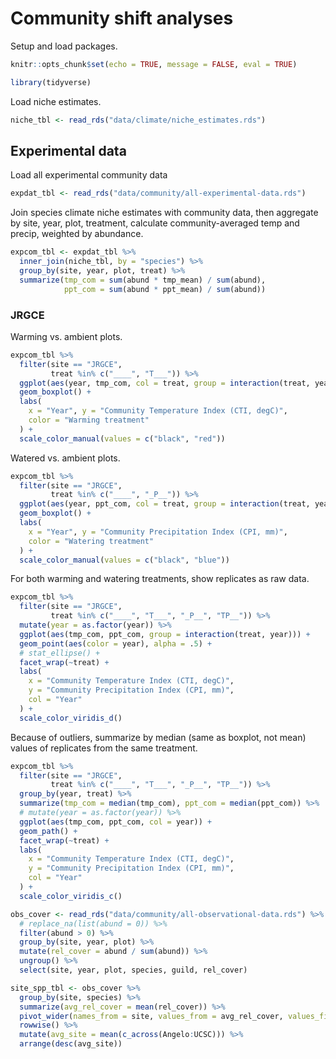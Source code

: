 # Community shift analyses

Setup and load packages.

```r
knitr::opts_chunk$set(echo = TRUE, message = FALSE, eval = TRUE)
```

```r
library(tidyverse)
```

Load niche estimates.

```r
niche_tbl <- read_rds("data/climate/niche_estimates.rds")
```

## Experimental data

Load all experimental community data

```r
expdat_tbl <- read_rds("data/community/all-experimental-data.rds")
```

Join species climate niche estimates with community data, then aggregate by site, year, plot, treatment, calculate community-averaged temp and precip, weighted by abundance.

```r
expcom_tbl <- expdat_tbl %>% 
  inner_join(niche_tbl, by = "species") %>% 
  group_by(site, year, plot, treat) %>% 
  summarize(tmp_com = sum(abund * tmp_mean) / sum(abund),
            ppt_com = sum(abund * ppt_mean) / sum(abund))
```

### JRGCE 

Warming vs. ambient plots.

```r
expcom_tbl %>% 
  filter(site == "JRGCE",
         treat %in% c("____", "T___")) %>% 
  ggplot(aes(year, tmp_com, col = treat, group = interaction(treat, year))) +
  geom_boxplot() +
  labs(
    x = "Year", y = "Community Temperature Index (CTI, degC)",
    color = "Warming treatment"
  ) +
  scale_color_manual(values = c("black", "red"))
```

Watered vs. ambient plots.

```r
expcom_tbl %>% 
  filter(site == "JRGCE",
         treat %in% c("____", "_P__")) %>% 
  ggplot(aes(year, ppt_com, col = treat, group = interaction(treat, year))) +
  geom_boxplot() +
  labs(
    x = "Year", y = "Community Precipitation Index (CPI, mm)",
    color = "Watering treatment"
  ) +
  scale_color_manual(values = c("black", "blue"))
```

For both warming and watering treatments, show replicates as raw data.

```r
expcom_tbl %>% 
  filter(site == "JRGCE",
         treat %in% c("____", "T___", "_P__", "TP__")) %>% 
  mutate(year = as.factor(year)) %>% 
  ggplot(aes(tmp_com, ppt_com, group = interaction(treat, year))) +
  geom_point(aes(color = year), alpha = .5) +
  # stat_ellipse() +
  facet_wrap(~treat) +
  labs(
    x = "Community Temperature Index (CTI, degC)",
    y = "Community Precipitation Index (CPI, mm)",
    col = "Year"
  ) +
  scale_color_viridis_d()
```

Because of outliers, summarize by median (same as boxplot, not mean) values of replicates from the same treatment.

```r
expcom_tbl %>% 
  filter(site == "JRGCE",
         treat %in% c("____", "T___", "_P__", "TP__")) %>% 
  group_by(year, treat) %>% 
  summarize(tmp_com = median(tmp_com), ppt_com = median(ppt_com)) %>% 
  # mutate(year = as.factor(year)) %>% 
  ggplot(aes(tmp_com, ppt_com, col = year)) +
  geom_path() +
  facet_wrap(~treat) +
  labs(
    x = "Community Temperature Index (CTI, degC)",
    y = "Community Precipitation Index (CPI, mm)",
    col = "Year"
  ) +
  scale_color_viridis_c()
```




```r
obs_cover <- read_rds("data/community/all-observational-data.rds") %>%
  # replace_na(list(abund = 0)) %>%
  filter(abund > 0) %>%
  group_by(site, year, plot) %>%
  mutate(rel_cover = abund / sum(abund)) %>%
  ungroup() %>%
  select(site, year, plot, species, guild, rel_cover)

site_spp_tbl <- obs_cover %>%
  group_by(site, species) %>%
  summarize(avg_rel_cover = mean(rel_cover)) %>%
  pivot_wider(names_from = site, values_from = avg_rel_cover, values_fill = 0) %>%
  rowwise() %>%
  mutate(avg_site = mean(c_across(Angelo:UCSC))) %>%
  arrange(desc(avg_site))
```
